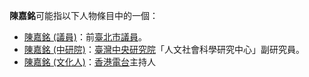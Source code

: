 '''陳嘉銘'''可能指以下人物條目中的一個：
*[[陳嘉銘_(議員)|陳嘉銘 (議員)]]：前[[臺北市議員|臺北市議員]]。
*[[陳嘉銘_(中研院)|陳嘉銘 (中研院)]]：[[臺灣|臺灣]][[中央研究院|中央研究院]]「人文社會科學研究中心」副研究員。
*[[陳嘉銘_(文化人)|陳嘉銘 (文化人)]]：[[香港電台|香港電台]]主持人

{{disambig|cat=三字陈姓人名消歧义|jia}}